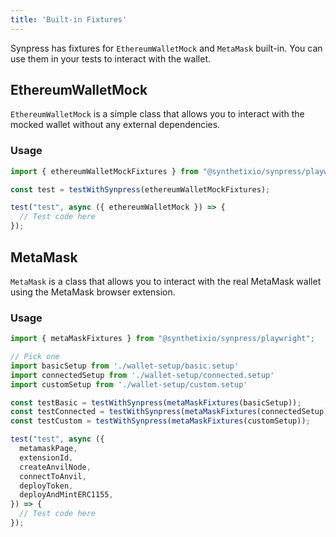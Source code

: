 ```yaml
---
title: 'Built-in Fixtures'
---
```


Synpress has fixtures for `EthereumWalletMock` and `MetaMask` built-in. You can use them in your tests to interact with
the wallet.

## EthereumWalletMock

`EthereumWalletMock` is a simple class that allows you to interact with the mocked wallet without any external
dependencies.

### Usage

```javascript
import { ethereumWalletMockFixtures } from "@synthetixio/synpress/playwright";

const test = testWithSynpress(ethereumWalletMockFixtures);

test("test", async ({ ethereumWalletMock }) => {
  // Test code here
});
```

## MetaMask

`MetaMask` is a class that allows you to interact with the real MetaMask wallet using the MetaMask browser extension.

### Usage

```javascript
import { metaMaskFixtures } from "@synthetixio/synpress/playwright";

// Pick one
import basicSetup from './wallet-setup/basic.setup'
import connectedSetup from './wallet-setup/connected.setup'
import customSetup from './wallet-setup/custom.setup'

const testBasic = testWithSynpress(metaMaskFixtures(basicSetup));
const testConnected = testWithSynpress(metaMaskFixtures(connectedSetup));
const testCustom = testWithSynpress(metaMaskFixtures(customSetup));

test("test", async ({
  metamaskPage,
  extensionId,
  createAnvilNode,
  connectToAnvil,
  deployToken,
  deployAndMintERC1155,
}) => {
  // Test code here
});
```
